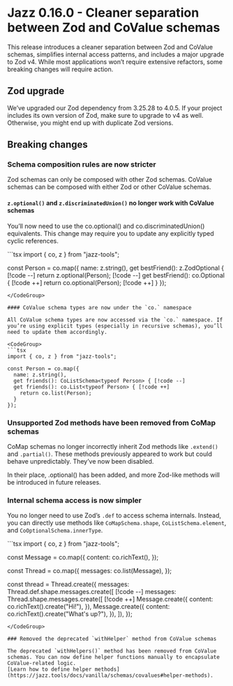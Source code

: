 
# Jazz 0.16.0 - Cleaner separation between Zod and CoValue schemas

This release introduces a cleaner separation between Zod and CoValue schemas, simplifies internal access patterns, and includes a major upgrade to Zod v4.
While most applications won’t require extensive refactors, some breaking changes will require action.

## Zod upgrade

We’ve upgraded our Zod dependency from 3.25.28 to 4.0.5. If your project includes its own version of Zod, make sure to upgrade to v4 as well.
Otherwise, you might end up with duplicate Zod versions.

## Breaking changes

### Schema composition rules are now stricter

Zod schemas can only be composed with other Zod schemas. CoValue schemas can be composed with either Zod or other CoValue schemas.

#### `z.optional()` and `z.discriminatedUnion()` no longer work with CoValue schemas

You’ll now need to use the co.optional() and co.discriminatedUnion() equivalents.
This change may require you to update any explicitly typed cyclic references.

<CodeGroup>
```tsx
import { co, z } from "jazz-tools";

const Person = co.map({
  name: z.string(),
  get bestFriend(): z.ZodOptional<typeof Person> { [!code --]
    return z.optional(Person); [!code --]
  get bestFriend(): co.Optional<typeof Person> { [!code ++]
    return co.optional(Person); [!code ++]
  }
});
```
</CodeGroup>

#### CoValue schema types are now under the `co.` namespace

All CoValue schema types are now accessed via the `co.` namespace. If you’re using explicit types (especially in recursive schemas), you’ll need to update them accordingly.

<CodeGroup>
```tsx
import { co, z } from "jazz-tools";

const Person = co.map({
  name: z.string(),
  get friends(): CoListSchema<typeof Person> { [!code --]
  get friends(): co.List<typeof Person> { [!code ++]
    return co.list(Person);
  }
});
```
</CodeGroup>

### Unsupported Zod methods have been removed from CoMap schemas

CoMap schemas no longer incorrectly inherit Zod methods like `.extend()` and `.partial()`. These methods previously appeared to work but could behave unpredictably. They’ve now been disabled.

In their place, .optional() has been added, and more Zod-like methods will be introduced in future releases.

### Internal schema access is now simpler

You no longer need to use Zod’s `.def` to access schema internals. Instead, you can directly use methods like `CoMapSchema.shape`, `CoListSchema.element`, and `CoOptionalSchema.innerType`.

<CodeGroup>
```tsx
import { co, z } from "jazz-tools";

const Message = co.map({
  content: co.richText(),
});

const Thread = co.map({
  messages: co.list(Message),
});

const thread = Thread.create({
  messages: Thread.def.shape.messages.create([ [!code --]
  messages: Thread.shape.messages.create([ [!code ++]
    Message.create({
      content: co.richText().create("Hi!"),
    }),
    Message.create({
      content: co.richText().create("What's up?"),
    }),
  ]),
});
```
</CodeGroup>

### Removed the deprecated `withHelper` method from CoValue schemas

The deprecated `withHelpers()` method has been removed from CoValue schemas. You can now define helper functions manually to encapsulate CoValue-related logic.
[Learn how to define helper methods](https://jazz.tools/docs/vanilla/schemas/covalues#helper-methods).
